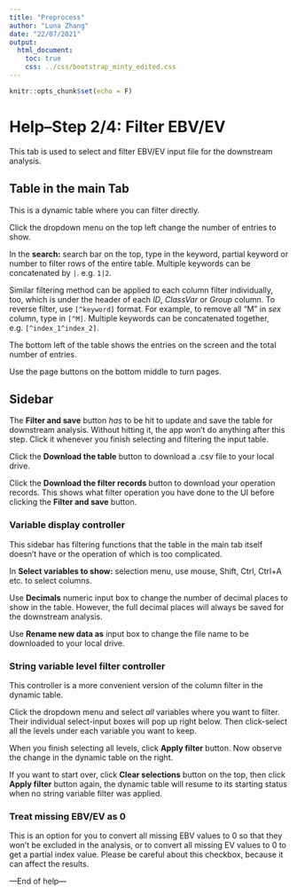 ```yaml
---
title: "Preprocess"
author: "Luna Zhang"
date: "22/07/2021"
output:
  html_document:
    toc: true
    css: ../css/bootstrap_minty_edited.css
---
```


```r
knitr::opts_chunk$set(echo = F)
```

# Help--Step 2/4: Filter EBV/EV
This tab is used to select and filter EBV/EV input file for the downstream analysis.

## Table in the main Tab

This is a dynamic table where you can filter directly.

Click the dropdown menu on the top left change the number of entries to show.

In the **search:** search bar on the top, type in the keyword, partial keyword or number to filter rows of the entire table.
Multiple keywords can be concatenated by `|`. e.g. `1|2`. 

Similar filtering method can be applied to each column filter individually, too, which is under the header of each *ID*, 
*ClassVar* or *Group* column.
To reverse filter, use `[^keyword]` format. For example, to remove all "M" in *sex* column, type in `[^M]`. Multiple keywords
can be concatenated together, e.g. `[^index_1^index_2]`.

The bottom left of the table shows the entries on the screen and the total number of entries.

Use the page buttons on the bottom middle to turn pages.

## Sidebar
The **Filter and save** button *has* to be hit to update and save the table for downstream analysis. Without hitting it, the app
won't do anything after this step. Click it whenever you finish selecting and filtering the input table.

Click the **Download the table** button to download a .csv file to your local drive.

Click the **Download the filter records** button to download your operation records. This shows what filter operation you have
done to the UI before clicking the **Filter and save** button.

### Variable display controller
This sidebar has filtering functions that the table in the main tab itself doesn't have or the operation of which is too complicated.

In **Select variables to show:** selection menu, use mouse, Shift, Ctrl, Ctrl+A etc. to select columns.

Use **Decimals** numeric input box to change the number of decimal places to show in the table. However, the full decimal places will
always be saved for the downstream analysis.

Use **Rename new data as** input box to change the file name to be downloaded to your local drive.

### String variable level filter controller
This controller is a more convenient version of the column filter in the dynamic table.

Click the dropdown menu and select *all* variables where you want to filter. Their individual select-input boxes will pop up right
below. Then click-select all the levels under each variable you want to keep.

When you finish selecting all levels, click **Apply filter** button. Now observe the change in the dynamic table on the right.

If you want to start over, click **Clear selections** button on the top, then click **Apply filter** button again, the dynamic
table will resume to its starting status when no string variable filter was applied.

### Treat missing EBV/EV as 0
This is an option for you to convert all missing EBV values to 0 so that they won't be excluded in the analysis,
or to convert all missing EV values to 0 to get a partial index value.
Please be careful about this checkbox, because it can affect the results.

---End of help---